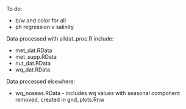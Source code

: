 To do:

* b/w and color for all
* ph regression v salinity

Data processed with alldat_proc.R include:

* met_dat.RData
* met_supp.RData
* nut_dat.RData
* wq_dat.RData

Data processed elsewhere:

* wq_noseas.RData - includes wq values with seasonal component removed, created in gnd_plots.Rnw

